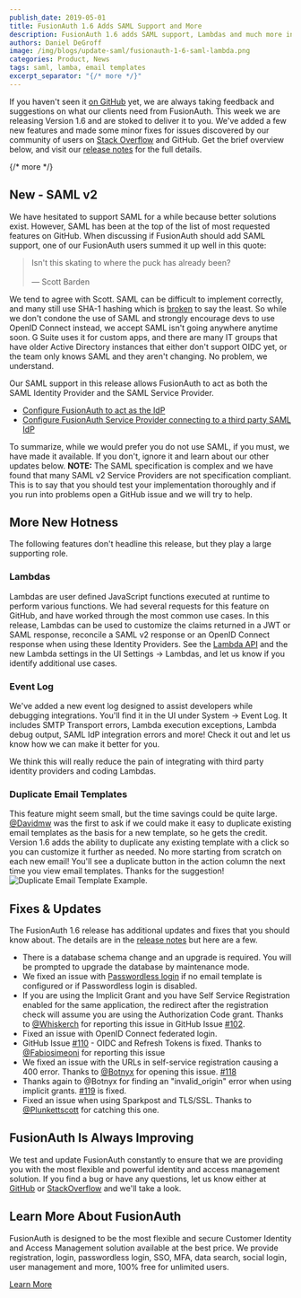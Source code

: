 ```yaml
---
publish_date: 2019-05-01 
title: FusionAuth 1.6 Adds SAML Support and More
description: FusionAuth 1.6 adds SAML support, Lambdas and much more in this new release. Download and upgrade now!
authors: Daniel DeGroff
image: /img/blogs/update-saml/fusionauth-1-6-saml-lambda.png
categories: Product, News
tags: saml, lamba, email templates
excerpt_separator: "{/* more */}"
---
```


If you haven't seen it [on GitHub](https://github.com/FusionAuth/fusionauth-issues/issues/ "Jump to GitHub") yet, we are always taking feedback and suggestions on what our clients need from FusionAuth. This week we are releasing Version 1.6 and are stoked to deliver it to you. We've added a few new features and made some minor fixes for issues discovered by our community of users on [Stack Overflow](https://stackoverflow.com/questions/tagged/fusionauth "Jump to StackOverflow") and GitHub. Get the brief overview below, and visit our [release notes](/docs/release-notes/archive#version-1-6-0) for the full details.

{/* more */}

## New - SAML v2

We have hesitated to support SAML for a while because better solutions exist. However, SAML has been at the top of the list of most requested features on GitHub. When discussing if FusionAuth should add SAML support, one of our FusionAuth users summed it up well in this quote:

<blockquote class="text">
  <p>Isn't this skating to where the puck has already been?<br></br>
    — Scott Barden</p>
</blockquote>

We tend to agree with Scott. SAML can be difficult to implement correctly, and many still use SHA-1 hashing which is [broken](https://security.stackexchange.com/questions/204379/sha1-signature-in-a-saml-request/204395) to say the least. So while we don't condone the use of SAML and strongly encourage devs to use OpenID Connect instead, we accept SAML isn't going anywhere anytime soon. G Suite uses it for custom apps, and there are many IT groups that have older Active Directory instances that either don't support OIDC yet, or the team only knows SAML and they aren't changing. No problem, we understand.

Our SAML support in this release allows FusionAuth to act as both the SAML Identity Provider and the SAML Service Provider.
 - [Configure FusionAuth to act as the IdP](/docs/lifecycle/authenticate-users/saml/)
 - [Configure FusionAuth Service Provider connecting to a third party SAML IdP](/docs/lifecycle/authenticate-users/identity-providers/overview-samlv2)

To summarize, while we would prefer you do not use SAML, if you must, we have made it available.  If you don't, ignore it and learn about our other updates below. **NOTE:** The SAML specification is complex and we have found that many SAML v2 Service Providers are not specification compliant. This is to say that you should test your implementation thoroughly and if you run into problems open a GitHub issue and we will try to help.

## More New Hotness

The following features don't headline this release, but they play a large supporting role.

### Lambdas
Lambdas are user defined JavaScript functions executed at runtime to perform various functions. We had several requests for this feature on GitHub, and have worked through the most common use cases. In this release, Lambdas can be used to customize the claims returned in a JWT or SAML response, reconcile a SAML v2 response or an OpenID Connect response when using these Identity Providers. See the [Lambda API](/docs/extend/code/lambdas/) and the new Lambda settings in the UI <Breadcrumb>Settings -> Lambdas</Breadcrumb>, and let us know if you identify additional use cases.

### Event Log
We've added a new event log designed to assist developers while debugging integrations. You'll find it in the UI under <Breadcrumb>System -> Event Log</Breadcrumb>. It includes SMTP Transport errors, Lambda execution exceptions, Lambda debug output, SAML IdP integration errors and more! Check it out and let us know how we can make it better for you.

We think this will really reduce the pain of integrating with third party identity providers and coding Lambdas.

### Duplicate Email Templates

This feature might seem small, but the time savings could be quite large. [@Davidmw](https://github.com/davidmw) was the first to ask if we could make it easy to duplicate existing email templates as the basis for a new template, so he gets the credit. Version 1.6 adds the ability to duplicate any existing template with a click so you can customize it further as needed. No more starting from scratch on each new email! You'll see a duplicate button in the action column the next time you view email templates. Thanks for the suggestion!
![Duplicate Email Template Example.](/img/blogs/update-saml/duplicate-email-template-view.png)

## Fixes & Updates

The FusionAuth 1.6 release has additional updates and fixes that you should know about. The details are in the [release notes](/docs/release-notes/archive#version-1-6-0) but here are a few.
- There is a database schema change and an upgrade is required. You will be prompted to upgrade the database by maintenance mode.
- We fixed an issue with [Passwordless login](/blog/2019/03/28/fusionauth-passwordless) if no email template is configured or if Passwordless login is disabled.
- If you are using the Implicit Grant and you have Self Service Registration enabled for the same application, the redirect after the registration check will assume you are using the Authorization Code grant. Thanks to [@Whiskerch](https://github.com/whiskerch) for reporting this issue in GitHub Issue [#102](https://github.com/FusionAuth/fusionauth-issues/issues/102).
- Fixed an issue with OpenID Connect federated login.
- GitHub Issue [#110](https://github.com/FusionAuth/fusionauth-issues/issues/110) - OIDC and Refresh Tokens is fixed. Thanks to [@Fabiosimeoni](https://github.com/fabiosimeoni) for reporting this issue
- We fixed an issue with the URLs in self-service registration causing a 400 error. Thanks to [@Botnyx](https://github.com/botnyx) for opening this issue. [#118](https://github.com/FusionAuth/fusionauth-issues/issues/118)
- Thanks again to @Botnyx for finding an "invalid_origin" error when using implicit grants. [#119](https://github.com/FusionAuth/fusionauth-issues/issues/119) is fixed.
- Fixed an issue when using Sparkpost and TLS/SSL. Thanks to [@Plunkettscott](https://github.com/plunkettscott) for catching this one.


## FusionAuth Is Always Improving
We test and update FusionAuth constantly to ensure that we are providing you with the most flexible and powerful identity and access management solution. If you find a bug or have any questions, let us know either at [GitHub](https://github.com/FusionAuth/fusionauth-issues "Jump to GitHub") or [StackOverflow](https://stackoverflow.com/questions/tagged/fusionauth "Jump to StackOverflow") and we'll take a look.

## Learn More About FusionAuth

FusionAuth is designed to be the most flexible and secure Customer Identity and Access Management solution available at the best price. We provide registration, login, passwordless login, SSO, MFA, data search, social login, user management and more, 100% free for unlimited users.

[Learn More](/ "FusionAuth Home")
